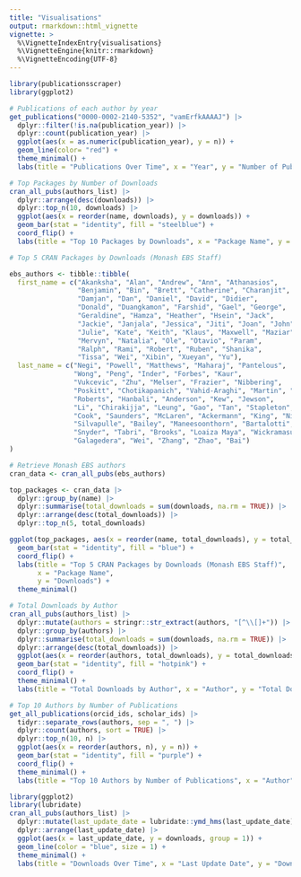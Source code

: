 ```yaml
---
title: "Visualisations"
output: rmarkdown::html_vignette
vignette: >
  %\VignetteIndexEntry{visualisations}
  %\VignetteEngine{knitr::rmarkdown}
  %\VignetteEncoding{UTF-8}
---
```


```r
library(publicationsscraper)
library(ggplot2)
```


```r
# Publications of each author by year
get_publications("0000-0002-2140-5352", "vamErfkAAAAJ") |>
  dplyr::filter(!is.na(publication_year)) |>
  dplyr::count(publication_year) |>
  ggplot(aes(x = as.numeric(publication_year), y = n)) +  
  geom_line(color= "red") +
  theme_minimal() +
  labs(title = "Publications Over Time", x = "Year", y = "Number of Publications")
```

```r
# Top Packages by Number of Downloads
cran_all_pubs(authors_list) |>
  dplyr::arrange(desc(downloads)) |>
  dplyr::top_n(10, downloads) |>
  ggplot(aes(x = reorder(name, downloads), y = downloads)) +
  geom_bar(stat = "identity", fill = "steelblue") +
  coord_flip() +
  labs(title = "Top 10 Packages by Downloads", x = "Package Name", y = "Downloads")
```
```r
# Top 5 CRAN Packages by Downloads (Monash EBS Staff)

ebs_authors <- tibble::tibble(
  first_name = c("Akanksha", "Alan", "Andrew", "Ann", "Athanasios", 
                 "Benjamin", "Bin", "Brett", "Catherine", "Charanjit", 
                 "Damjan", "Dan", "Daniel", "David", "Didier", 
                 "Donald", "Duangkamon", "Farshid", "Gael", "George", 
                 "Geraldine", "Hamza", "Heather", "Hsein", "Jack", 
                 "Jackie", "Janjala", "Jessica", "Jiti", "Joan", "John", 
                 "Julie", "Kate", "Keith", "Klaus", "Maxwell", "Maziar", 
                 "Mervyn", "Natalia", "Ole", "Otavio", "Param", 
                 "Ralph", "Rami", "Robert", "Ruben", "Shanika", 
                 "Tissa", "Wei", "Xibin", "Xueyan", "Yu"),
  last_name = c("Negi", "Powell", "Matthews", "Maharaj", "Pantelous", 
                "Wong", "Peng", "Inder", "Forbes", "Kaur", 
                "Vukcevic", "Zhu", "Melser", "Frazier", "Nibbering", 
                "Poskitt", "Chotikapanich", "Vahid-Araghi", "Martin", "Athanasopoulos", 
                "Roberts", "Hanbali", "Anderson", "Kew", "Jewson", 
                "Li", "Chirakijja", "Leung", "Gao", "Tan", "Stapleton", 
                "Cook", "Saunders", "McLaren", "Ackermann", "King", "Nikpour", 
                "Silvapulle", "Bailey", "Maneesoonthorn", "Bartalotti", "Silvapulle", 
                "Snyder", "Tabri", "Brooks", "Loaiza Maya", "Wickramasuriya", 
                "Galagedera", "Wei", "Zhang", "Zhao", "Bai")
)

# Retrieve Monash EBS authors
cran_data <- cran_all_pubs(ebs_authors)

top_packages <- cran_data |>
  dplyr::group_by(name) |>
  dplyr::summarise(total_downloads = sum(downloads, na.rm = TRUE)) |>
  dplyr::arrange(desc(total_downloads)) |>
  dplyr::top_n(5, total_downloads)

ggplot(top_packages, aes(x = reorder(name, total_downloads), y = total_downloads)) +
  geom_bar(stat = "identity", fill = "blue") +
  coord_flip() +
  labs(title = "Top 5 CRAN Packages by Downloads (Monash EBS Staff)", 
       x = "Package Name", 
       y = "Downloads") +
  theme_minimal()

```

```r
# Total Downloads by Author
cran_all_pubs(authors_list) |>
  dplyr::mutate(authors = stringr::str_extract(authors, "[^\\[]+")) |>
  dplyr::group_by(authors) |>
  dplyr::summarise(total_downloads = sum(downloads, na.rm = TRUE)) |>
  dplyr::arrange(desc(total_downloads)) |>
  ggplot(aes(x = reorder(authors, total_downloads), y = total_downloads)) +
  geom_bar(stat = "identity", fill = "hotpink") +
  coord_flip() +
  theme_minimal() +
  labs(title = "Total Downloads by Author", x = "Author", y = "Total Downloads")

```


```r
# Top 10 Authors by Number of Publications
get_all_publications(orcid_ids, scholar_ids) |>
  tidyr::separate_rows(authors, sep = ", ") |>
  dplyr::count(authors, sort = TRUE) |>
  dplyr::top_n(10, n) |>
  ggplot(aes(x = reorder(authors, n), y = n)) +
  geom_bar(stat = "identity", fill = "purple") +
  coord_flip() +
  theme_minimal() +
  labs(title = "Top 10 Authors by Number of Publications", x = "Author", y = "Number of Publications")
```


```r
library(ggplot2)
library(lubridate)
cran_all_pubs(authors_list) |>
  dplyr::mutate(last_update_date = lubridate::ymd_hms(last_update_date)) |>
  dplyr::arrange(last_update_date) |>
  ggplot(aes(x = last_update_date, y = downloads, group = 1)) + 
  geom_line(color = "blue", size = 1) +
  theme_minimal() +
  labs(title = "Downloads Over Time", x = "Last Update Date", y = "Downloads")

```





